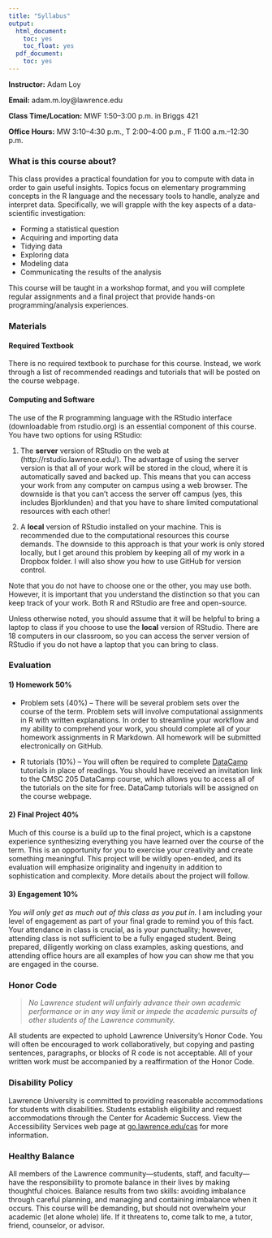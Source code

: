 ```yaml
---
title: "Syllabus"
output:
  html_document:
    toc: yes
    toc_float: yes
  pdf_document:
    toc: yes
---
```


**Instructor:** Adam Loy

**Email:** adam.m.loy@lawrence.edu

**Class Time/Location:** MWF 1:50--3:00 p.m. in Briggs 421

**Office Hours:** MW 3:10--4:30 p.m., T 2:00--4:00 p.m., F 11:00 a.m.--12:30 p.m.

### What is this course about?

This class provides a practical foundation for you to compute with data in order to gain useful insights. Topics focus on elementary programming concepts in the R language and the necessary tools to handle, analyze and interpret data. Specifically, we will grapple with the key aspects of a data-scientific investigation:

- Forming a statistical question
- Acquiring and importing data
- Tidying data
- Exploring data
- Modeling data
- Communicating the results of the analysis

This course will be taught in a workshop format, and you will complete regular assignments and a final project that provide hands-on programming/analysis experiences. 


### Materials

#### Required Textbook

There is no required textbook to purchase for this course. Instead, we work through a list of recommended readings and tutorials that will be posted on the course webpage.

#### Computing and Software

The use of the R programming language with the RStudio interface (downloadable from rstudio.org) is an essential component of this course. You have two options for using RStudio:

1. The **server** version of RStudio on the web at (http://rstudio.lawrence.edu/). The advantage
of using the server version is that all of your work will be stored in the cloud, where it is automatically saved and backed up. This means that you can access your work from any computer on campus using a web browser. The downside is that you can't access the server off campus (yes, this includes Bjorklunden) and that you have to share limited computational resources with each other!

2. A **local** version of RStudio installed on your machine. This is recommended due to the computational resources this course demands. The downside to this approach is that your work is only stored locally, but I get around this problem by keeping all of my work in a Dropbox folder. I will also show you how to use GitHub for version control.

Note that you do not have to choose one or the other, you may use both. However, it is important that you understand the distinction so that you can keep track of your work. Both R and RStudio are free and open-source. 

Unless otherwise noted, you should assume that it will be helpful to bring a laptop to class if you choose to use the **local** version of RStudio. There are 18 computers in our classroom, so you can access the server version of RStudio if you do not have a laptop that you can bring to class.

### Evaluation


#### 1) Homework 50%

* Problem sets (40%) -- There will be several problem sets over the course of the term. Problem sets will involve computational assignments in R with written explanations. In order to streamline your workflow and my ability to comprehend your work, you should complete all of your homework assignments in R Markdown. All homework will be submitted electronically on GitHub.

* R tutorials (10%) -- You will often be required to complete [DataCamp](https://www.datacamp.com/) tutorials in place of readings. You should have received an invitation link to the CMSC 205 DataCamp course, which allows you to access all of the tutorials on the site for free. DataCamp tutorials will be assigned on the course webpage.

#### 2) Final Project 40%

Much of this course is a build up to the final project, which is a capstone experience synthesizing everything you have learned over the course of the term. This is an opportunity for you to exercise your creativity and create something meaningful. This project will be wildly open-ended, and its evaluation will emphasize originality and ingenuity in addition to sophistication and complexity. More details about the project will follow.

#### 3) Engagement 10%

*You will only get as much out of this class as you put in.* I am including your level of engagement as part of your final grade to remind you of this fact. Your attendance in class is crucial, as is your punctuality; however, attending class is not sufficient to be a fully engaged student. Being prepared, diligently working on class examples, asking questions, and attending office hours are all examples of how you can show me that you are engaged in the course.


### Honor Code
> *No Lawrence student will unfairly advance their own academic performance or in any way limit or impede the academic pursuits of other students of the Lawrence community.* 

All students are expected to uphold Lawrence University’s Honor Code. You will often be encouraged to work collaboratively, but copying and pasting sentences, paragraphs, or blocks of R code is not acceptable. All of your written work must be accompanied by a reaffirmation of the Honor Code.

### Disability Policy
Lawrence University is committed to providing reasonable accommodations for students with disabilities. Students establish eligibility and request accommodations through the Center for Academic Success. View the Accessibility Services web page at [go.lawrence.edu/cas](go.lawrence.edu/cas) for more information.

### Healthy Balance
All members of the Lawrence community—students, staff, and faculty—have the responsibility to promote balance in their lives by making thoughtful choices. Balance results from two skills: avoiding imbalance through careful planning, and managing and containing imbalance when it occurs. This course will be demanding, but should not overwhelm your academic (let alone whole) life. If it threatens to, come talk to me, a tutor, friend, counselor, or advisor.
